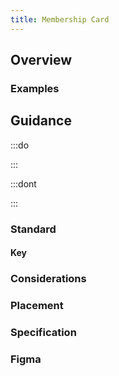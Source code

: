 ```yaml
---
title: Membership Card
---
```





## Overview

<CompDetails name={componentName} />

### Examples

<Tabs>
  <TabItem label="Standard">
    <Tabs>
      <TabItem label="Standard">  
      </TabItem>
      <TabItem label="with scheme">
      </TabItem>
    </Tabs>
  </TabItem>
</Tabs>

## Guidance

:::do


:::

:::dont


:::


### Standard


#### Key



### Considerations


### Placement

<Placement name={componentName} />

### Specification

<Specification name={componentName} />

### Figma

<Figma name={componentName} />
